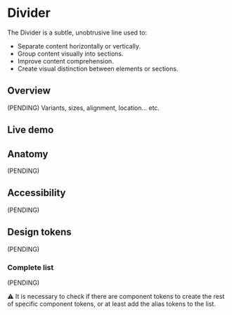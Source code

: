 


<Meta title="Components/Divider" />

# Divider

The Divider is a subtle, unobtrusive line used to:
- Separate content horizontally or vertically.
- Group content visually into sections.
- Improve content comprehension.
- Create visual distinction between elements or sections.

## Overview

(PENDING) Variants, sizes, alignment, location... etc.

## Live demo

<LiveDemo
  story={Stories.Example}
  urlHtml="https://devoinc.github.io/genesys-styles"
  urlReact="https://devoinc.github.io/genesys-ui/?path=/docs/components-layout-divider--docs"
/>

## Anatomy
(PENDING)

## Accessibility
(PENDING)

## Design tokens
(PENDING)

### Complete list
(PENDING)

⚠️ It is necessary to check if there are component tokens to create the rest of specific component tokens, or at least add the alias tokens to the list.

<DesignTokensList componentName="divider" />

